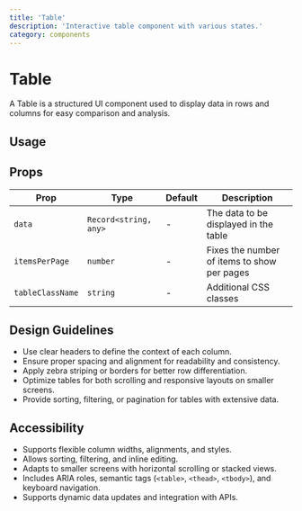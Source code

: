 ```yaml
---
title: 'Table'
description: 'Interactive table component with various states.'
category: components
---
```


# Table

A Table is a structured UI component used to display data in rows and columns for easy comparison and analysis.


## Usage

<ComponentPreview name='table' />


## Props

| Prop            | Type                                                         | Default     | Description                                                |
| --------------- | ------------------------------------------------------------ | ----------- | ---------------------------------------------------------- |
| `data`          | `Record<string, any>`                                        | -           | The data to be displayed in the table                      |
| `itemsPerPage`  | `number`                                                     | -           | Fixes the number of items to show per pages                |
| `tableClassName`| `string`                                                     | -           | Additional CSS classes                                     |

## Design Guidelines

- Use clear headers to define the context of each column.
- Ensure proper spacing and alignment for readability and consistency.
- Apply zebra striping or borders for better row differentiation.
- Optimize tables for both scrolling and responsive layouts on smaller screens.
- Provide sorting, filtering, or pagination for tables with extensive data.

## Accessibility

- Supports flexible column widths, alignments, and styles.
- Allows sorting, filtering, and inline editing.
- Adapts to smaller screens with horizontal scrolling or stacked views.
- Includes ARIA roles, semantic tags (`<table>`, `<thead>`, `<tbody>`), and keyboard navigation.
- Supports dynamic data updates and integration with APIs.